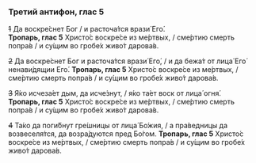 ### Третий антифон, глас 5

~~1~~ Да воскре́снет Бог / и расточа́тся врази́ Его́.  
**Тропарь, глас 5** Христо́с воскре́се из ме́ртвых, / сме́ртию смерть попра́в / 
и су́щим во гробе́х живо́т дарова́в.

~~2~~ Да воскре́снет Бог и расточа́тся врази́ Его́, / и да бежа́т от лица́ Его́ ненави́дящии Его́. 
**Тропарь, глас 5** Христо́с воскре́се из ме́ртвых, / сме́ртию смерть попра́в / 
и су́щим во гробе́х живо́т дарова́в.

~~3~~ Я́ко исчеза́ет дым, да исче́знут, / я́ко та́ет воск от лица́ огня́.  
**Тропарь, глас 5** Христо́с воскре́се из ме́ртвых, / сме́ртию смерть попра́в / 
и су́щим во гробе́х живо́т дарова́в.

~~4~~ Та́ко да поги́бнут гре́шницы от лица́ Бо́жия, / а пра́ведницы да возвеселя́тся, 
да возра́дуются пред Бо́гом.
**Тропарь, глас 5** Христо́с воскре́се из ме́ртвых, / сме́ртию смерть попра́в / 
и су́щим во гробе́х живо́т дарова́в.